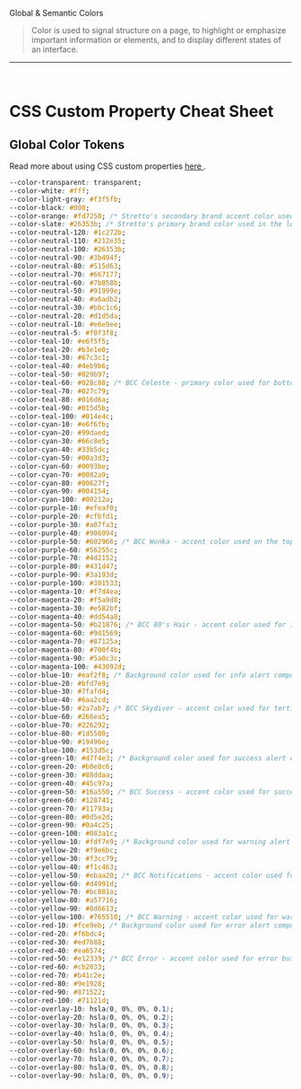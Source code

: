 
<Meta title="Foundations/Colors Revised" />

<Unstyled>
<PageTemplate>

<HeadingTemplate>Global & Semantic Colors</HeadingTemplate>

> Color is used to signal structure on a page, to highlight or emphasize important information or elements, and to display different states of an interface.

<hr />
<br />

<ColorPalette>
  <ColorItem
    title="Brand"
    subtitle=""
    colors={{
      '--color-orange': '#fd7250',
      '--color-slate': '#26353b',
    }}
  />
  <ColorItem
    title="Base"
    subtitle=""
    colors={{
      '--color-white': '#fff',
      '--color-light-gray': '#f3f5fb',
      '--color-black': '#000',
    }}
  />
  <ColorItem
    title="Neutral"
    subtitle="--color-neutral-{n}"
    colors={{
      '5': '#f0f3f8',
      '10': '#e6e9ee',
      '20': '#d1d5da',
      '30': '#bbc1c6',
      '40': '#a6adb2',
      '50': '#91999e',
      '60': '#7b858b',
      '70': '#667177',
      '80': '#515d63',
      '90': '#3b494f',
      '100': '#26353b',
      '110': '#212e35',
      '120': '#1c272b',
    }}
  />
  <ColorItem
    title="Blue"
    subtitle="--color-blue-{n}"
    colors={{
      '100': '#153d5c',
      '90': '#19496e',
      '80': '#1d5580',
      '70': '#226292',
      '60': '#266ea5',
      '50': '#2a7ab7',
      '40': '#6aa2cd',
      '30': '#7fafd4',
      '20': '#bfd7e9',
      '10': '#eaf2f8',
    }}
  />
  <ColorItem
    title="Cyan"
    subtitle="--color-cyan-{n}"
    colors={{
      '100': '#003a4c',
      '90': '#004154',
      '80': '#00627f',
      '70': '#0082a9',
      '60': '#0093be',
      '50': '#00a3d3',
      '40': '#33b5dc',
      '30': '#66c8e5',
      '20': '#99daed',
      '10': '#e6f6fb',
    }}
  />
  <ColorItem
    title="Teal"
    subtitle="--color-teal-{n}"
    colors={{
      '100': '#014e4c',
      '90': '#015d5b',
      '80': '#016d6a',
      '70': '#027c79',
      '60': '#028c88',
      '50': '#029b97',
      '40': '#4eb9b6',
      '30': '#67c3c1',
      '20': '#b3e1e0',
      '10': '#e6f5f5',
    }}
  />
  <ColorItem
    title="Red"
    subtitle="--color-red-{n}"
    colors={{
      '100': '#71121d',
      '90': '#871522',
      '80': '#9e1928',
      '70': '#b41c2e',
      '60': '#cb2033',
      '50': '#e12339',
      '40': '#ea6574',
      '30': '#ed7b88',
      '20': '#f6bdc4',
      '10': '#fce9eb',
    }}
  />
  <ColorItem
    title="Yellow"
    subtitle="--color-yellow-{n}"
    colors={{
      '100': '#765510',
      '90': '#8d6613',
      '80': '#a57716',
      '70': '#bc881a',
      '60': '#d4991d',
      '50': '#ebaa20',
      '40': '#f1c463',
      '30': '#f3cc79',
      '20': '#f9e6bc',
      '10': '#fdf7e9',
    }}
  />
  <ColorItem
    title="Green"
    subtitle="--color-green-{n}"
    colors={{
      '100': '#083a1c',
      '90': '#0a4c25',
      '80': '#0d5e2d',
      '70': '#11793a',
      '60': '#128741',
      '50': '#16a550',
      '40': '#45c97a',
      '30': '#88ddaa',
      '20': '#b0e8c6',
      '10': '#d7f4e3',
    }}
  />
  <ColorItem
    title="Magenta"
    subtitle="--color-magenta-{n}"
    colors={{
      '100': '#43092d',
      '90': '#5a0c3c',
      '80': '#700f4b',
      '70': '#87125a',
      '60': '#9d1569',
      '50': '#b21876',
      '40': '#dd54a8',
      '30': '#e582bf',
      '20': '#f5a9d8',
      '10': '#f7d4ea',
    }}
  />
  <ColorItem
    title="Purple"
    subtitle="--color-purple-{n}"
    colors={{
      '100': '#301533',
      '90': '#3a193d',
      '80': '#431d47',
      '70': '#4d2152',
      '60': '#56255c',
      '50': '#602966',
      '40': '#906994',
      '30': '#a07fa3',
      '20': '#cfbfd1',
      '10': '#efeaf0',
    }}
  />
</ColorPalette>

# CSS Custom Property Cheat Sheet

## Global Color Tokens

Read more about using CSS custom properties [here <Icon icon="mdi:open-in-new"/>](https://developer.mozilla.org/en-US/docs/Web/CSS/Using_CSS_custom_properties" 'title').

```css
--color-transparent: transparent;
--color-white: #fff;
--color-light-gray: #f3f5fb;
--color-black: #000;
--color-orange: #fd7250; /* Stretto's secondary brand accent color used in the logo and customer facing websites */
--color-slate: #26353b; /* Stretto's primary brand color used in the logo and customer facing websites */
--color-neutral-120: #1c272b;
--color-neutral-110: #212e35;
--color-neutral-100: #26353b;
--color-neutral-90: #3b494f;
--color-neutral-80: #515d63;
--color-neutral-70: #667177;
--color-neutral-60: #7b858b;
--color-neutral-50: #91999e;
--color-neutral-40: #a6adb2;
--color-neutral-30: #bbc1c6;
--color-neutral-20: #d1d5da;
--color-neutral-10: #e6e9ee;
--color-neutral-5: #f0f3f8;
--color-teal-10: #e6f5f5;
--color-teal-20: #b3e1e0;
--color-teal-30: #67c3c1;
--color-teal-40: #4eb9b6;
--color-teal-50: #029b97;
--color-teal-60: #028c88; /* BCC Celeste - primary color used for buttons, sidenav links and icons. */
--color-teal-70: #027c79;
--color-teal-80: #016d6a;
--color-teal-90: #015d5b;
--color-teal-100: #014e4c;
--color-cyan-10: #e6f6fb;
--color-cyan-20: #99daed;
--color-cyan-30: #66c8e5;
--color-cyan-40: #33b5dc;
--color-cyan-50: #00a3d3;
--color-cyan-60: #0093be;
--color-cyan-70: #0082a9;
--color-cyan-80: #00627f;
--color-cyan-90: #004154;
--color-cyan-100: #00212a;
--color-purple-10: #efeaf0;
--color-purple-20: #cfbfd1;
--color-purple-30: #a07fa3;
--color-purple-40: #906994;
--color-purple-50: #602966; /* BCC Wonka - accent color used on the top border color for CNC modals and help content */
--color-purple-60: #56255c;
--color-purple-70: #4d2152;
--color-purple-80: #431d47;
--color-purple-90: #3a193d;
--color-purple-100: #301533;
--color-magenta-10: #f7d4ea;
--color-magenta-20: #f5a9d8;
--color-magenta-30: #e582bf;
--color-magenta-40: #dd54a8;
--color-magenta-50: #b21876; /* BCC 80's Hair - accent color used for in app user guides and help content */
--color-magenta-60: #9d1569;
--color-magenta-70: #87125a;
--color-magenta-80: #700f4b;
--color-magenta-90: #5a0c3c;
--color-magenta-100: #43092d;
--color-blue-10: #eaf2f8; /* Background color used for info alert components. */
--color-blue-20: #bfd7e9;
--color-blue-30: #7fafd4;
--color-blue-40: #6aa2cd;
--color-blue-50: #2a7ab7; /* BCC Skydiver - accent color used for tertiary buttons and text links */
--color-blue-60: #266ea5;
--color-blue-70: #226292;
--color-blue-80: #1d5580;
--color-blue-90: #19496e;
--color-blue-100: #153d5c;
--color-green-10: #d7f4e3; /* Background color used for success alert components. */
--color-green-20: #b0e8c6;
--color-green-30: #88ddaa;
--color-green-40: #45c97a;
--color-green-50: #16a550; /* BCC Success - accent color used for success states and messaging */
--color-green-60: #128741;
--color-green-70: #11793a;
--color-green-80: #0d5e2d;
--color-green-90: #0a4c25;
--color-green-100: #083a1c;
--color-yellow-10: #fdf7e9; /* Background color used for warning alert components. */
--color-yellow-20: #f9e6bc;
--color-yellow-30: #f3cc79;
--color-yellow-40: #f1c463;
--color-yellow-50: #ebaa20; /* BCC Notifications - accent color used for pill/badge notifications */
--color-yellow-60: #d4991d;
--color-yellow-70: #bc881a;
--color-yellow-80: #a57716;
--color-yellow-90: #8d6613;
--color-yellow-100: #765510; /* BCC Warning - accent color used for warning message text */
--color-red-10: #fce9eb; /* Background color used for error alert components. */
--color-red-20: #f6bdc4;
--color-red-30: #ed7b88;
--color-red-40: #ea6574;
--color-red-50: #e12339; /* BCC Error - accent color used for error buttons and error messaging */
--color-red-60: #cb2033;
--color-red-70: #b41c2e;
--color-red-80: #9e1928;
--color-red-90: #871522;
--color-red-100: #71121d;
--color-overlay-10: hsla(0, 0%, 0%, 0.1);
--color-overlay-20: hsla(0, 0%, 0%, 0.2);
--color-overlay-30: hsla(0, 0%, 0%, 0.3);
--color-overlay-40: hsla(0, 0%, 0%, 0.4);
--color-overlay-50: hsla(0, 0%, 0%, 0.5);
--color-overlay-60: hsla(0, 0%, 0%, 0.6);
--color-overlay-70: hsla(0, 0%, 0%, 0.7);
--color-overlay-80: hsla(0, 0%, 0%, 0.8);
--color-overlay-90: hsla(0, 0%, 0%, 0.9);
```

</PageTemplate>
</Unstyled>
